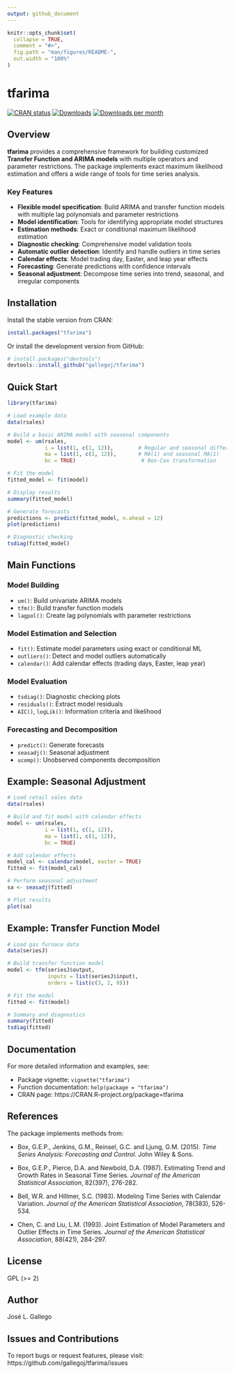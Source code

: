```yaml
---
output: github_document
---
```


<!-- README.md is generated from README.Rmd. Please edit that file -->

```r
knitr::opts_chunk$set(
  collapse = TRUE,
  comment = "#>",
  fig.path = "man/figures/README-",
  out.width = "100%"
)
```

# tfarima

<!-- badges: start -->
[![CRAN status](https://www.r-pkg.org/badges/version/tfarima)](https://CRAN.R-project.org/package=tfarima)
[![Downloads](https://cranlogs.r-pkg.org/badges/grand-total/tfarima)](https://cran.r-project.org/package=tfarima)
[![Downloads per month](https://cranlogs.r-pkg.org/badges/last-month/tfarima)](https://cran.r-project.org/package=tfarima)
<!-- badges: end -->

## Overview

**tfarima** provides a comprehensive framework for building customized **Transfer Function and ARIMA models** with multiple operators and parameter restrictions. The package implements exact maximum likelihood estimation and offers a wide range of tools for time series analysis.

### Key Features

- **Flexible model specification**: Build ARIMA and transfer function models with multiple lag polynomials and parameter restrictions
- **Model identification**: Tools for identifying appropriate model structures
- **Estimation methods**: Exact or conditional maximum likelihood estimation
- **Diagnostic checking**: Comprehensive model validation tools
- **Automatic outlier detection**: Identify and handle outliers in time series
- **Calendar effects**: Model trading day, Easter, and leap year effects
- **Forecasting**: Generate predictions with confidence intervals
- **Seasonal adjustment**: Decompose time series into trend, seasonal, and irregular components

## Installation

Install the stable version from CRAN:

```r
install.packages("tfarima")
```

Or install the development version from GitHub:

```r
# install.packages("devtools")
devtools::install_github("gallegoj/tfarima")
```

## Quick Start

```r
library(tfarima)

# Load example data
data(rsales)

# Build a basic ARIMA model with seasonal components
model <- um(rsales, 
            i = list(1, c(1, 12)),        # Regular and seasonal differences
            ma = list(1, c(1, 12)),       # MA(1) and seasonal MA(1)
            bc = TRUE)                     # Box-Cox transformation

# Fit the model
fitted_model <- fit(model)

# Display results
summary(fitted_model)

# Generate forecasts
predictions <- predict(fitted_model, n.ahead = 12)
plot(predictions)

# Diagnostic checking
tsdiag(fitted_model)
```

## Main Functions

### Model Building

- `um()`: Build univariate ARIMA models
- `tfm()`: Build transfer function models
- `lagpol()`: Create lag polynomials with parameter restrictions

### Model Estimation and Selection

- `fit()`: Estimate model parameters using exact or conditional ML
- `outliers()`: Detect and model outliers automatically
- `calendar()`: Add calendar effects (trading days, Easter, leap year)

### Model Evaluation

- `tsdiag()`: Diagnostic checking plots
- `residuals()`: Extract model residuals
- `AIC()`, `logLik()`: Information criteria and likelihood

### Forecasting and Decomposition

- `predict()`: Generate forecasts
- `seasadj()`: Seasonal adjustment
- `ucomp()`: Unobserved components decomposition

## Example: Seasonal Adjustment

```r
# Load retail sales data
data(rsales)

# Build and fit model with calendar effects
model <- um(rsales, 
            i = list(1, c(1, 12)), 
            ma = list(1, c(1, 12)), 
            bc = TRUE)

# Add calendar effects
model_cal <- calendar(model, easter = TRUE)
fitted <- fit(model_cal)

# Perform seasonal adjustment
sa <- seasadj(fitted)

# Plot results
plot(sa)
```

## Example: Transfer Function Model

```r
# Load gas furnace data
data(seriesJ)

# Build transfer function model
model <- tfm(seriesJ$output, 
             inputs = list(seriesJ$input),
             orders = list(c(3, 2, 0)))

# Fit the model
fitted <- fit(model)

# Summary and diagnostics
summary(fitted)
tsdiag(fitted)
```

## Documentation

For more detailed information and examples, see:

- Package vignette: `vignette("tfarima")`
- Function documentation: `help(package = "tfarima")`
- CRAN page: https://CRAN.R-project.org/package=tfarima

## References

The package implements methods from:

- Box, G.E.P., Jenkins, G.M., Reinsel, G.C. and Ljung, G.M. (2015). *Time Series Analysis: Forecasting and Control*. John Wiley & Sons.

- Box, G.E.P., Pierce, D.A. and Newbold, D.A. (1987). Estimating Trend and Growth Rates in Seasonal Time Series. *Journal of the American Statistical Association*, 82(397), 276-282.

- Bell, W.R. and Hillmer, S.C. (1983). Modeling Time Series with Calendar Variation. *Journal of the American Statistical Association*, 78(383), 526-534.

- Chen, C. and Liu, L.M. (1993). Joint Estimation of Model Parameters and Outlier Effects in Time Series. *Journal of the American Statistical Association*, 88(421), 284-297.

## License

GPL (>= 2)

## Author

José L. Gallego

## Issues and Contributions

To report bugs or request features, please visit:
https://github.com/gallegoj/tfarima/issues
